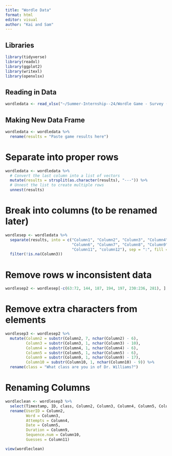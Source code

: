 ```yaml
---
title: "Wordle Data"
format: html
editor: visual
author: "Kai and Sam"
---
```



## Libraries
```r
library(tidyverse)
library(readxl)
library(ggplot2)
library(writexl)
library(openxlsx)
```


## Reading in Data
```r
wordledata <- read_xlsx("~/Summer-Internship--24/Wordle Game - Survey (Responses) _Redacted.xlsx")
```


## Making New Data Frame
```r
wordledata <- wordledata %>%
  rename(results = "Paste game results here") 
```

# Separate into proper rows
```r
wordledata <- wordledata %>%
  # Convert the last column into a list of vectors
  mutate(results = strsplit(as.character(results), "---")) %>%
  # Unnest the list to create multiple rows
  unnest(results)
```

# Break into columns (to be renamed later)
```r
wordlesep <- wordledata %>%
  separate(results, into = c("Column1", "Column2", "Column3", "Column4", "Column5", 
                             "Column6", "Column7", "Column8", "Column9", "Column10", 
                             "Column11", "column12"), sep = ":", fill = "right") %>%
  filter(!is.na(Column3))
```


# Remove rows w inconsistent data
```r
wordlesep2 <- wordlesep[-c(63:72, 144, 187, 194, 197, 230:236, 281), ]
```

# Remove extra characters from elements
```r
wordlesep3 <- wordlesep2 %>%
  mutate(Column2 = substr(Column2, 7, nchar(Column2) - 6),
         Column3 = substr(Column3, 1, nchar(Column3) - 10),
         Column4 = substr(Column4, 1, nchar(Column4) - 6),
         Column5 = substr(Column5, 1, nchar(Column5) - 6),
         Column9 = substr(Column9, 1, nchar(Column9) - 17),
         Column10 = substr(Column10, 1, nchar(Column10) - 9)) %>%
  rename(class = "What class are you in of Dr. Williams?")
```
  
  
# Renaming Columns 
```r
wordleclean <- wordlesep3 %>%
  select(Timestamp, ID, class, Column2, Column3, Column4, Column5, Column9, Column10, Column11) %>%
  rename(UserID = Column2,
         Word = Column3,
         Attempts = Column4,
         Date = Column5,
         Duration = Column9,
         Sequence.num = Column10,
         Guesses = Column11)

view(wordleclean)
```

